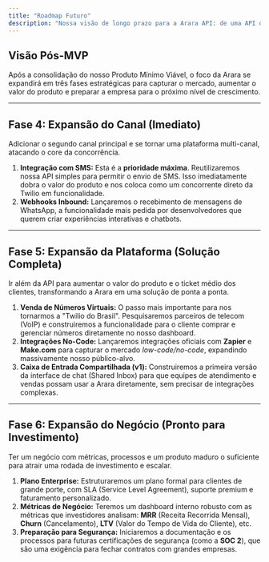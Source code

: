 ```yaml
---
title: "Roadmap Futuro"
description: "Nossa visão de longo prazo para a Arara API: de uma API de WhatsApp para uma plataforma de comunicação completa."
---
```


## Visão Pós-MVP

Após a consolidação do nosso Produto Mínimo Viável, o foco da Arara se expandirá em três fases estratégicas para capturar o mercado, aumentar o valor do produto e preparar a empresa para o próximo nível de crescimento.

---

## Fase 4: Expansão do Canal (Imediato)

<Card title="Objetivo da Fase 4: Expansão do Canal" icon="arrow-right-from-bracket">
  Adicionar o segundo canal principal e se tornar uma plataforma multi-canal, atacando o core da concorrência.
</Card>

1. **Integração com SMS:** Esta é a **prioridade máxima**. Reutilizaremos nossa API simples para permitir o envio de SMS. Isso imediatamente dobra o valor do produto e nos coloca como um concorrente direto da Twilio em funcionalidade.
2. **Webhooks Inbound:** Lançaremos o recebimento de mensagens de WhatsApp, a funcionalidade mais pedida por desenvolvedores que querem criar experiências interativas e chatbots.

---

## Fase 5: Expansão da Plataforma (Solução Completa)

<Card title="Objetivo da Fase 5: Expansão da Plataforma" icon="boxes-stacked">
  Ir além da API para aumentar o valor do produto e o ticket médio dos clientes, transformando a Arara em uma solução de ponta a ponta.
</Card>

1. **Venda de Números Virtuais:** O passo mais importante para nos tornarmos a "Twilio do Brasil". Pesquisaremos parceiros de telecom (VoIP) e construiremos a funcionalidade para o cliente comprar e gerenciar números diretamente no nosso dashboard.
2. **Integrações No-Code:** Lançaremos integrações oficiais com **Zapier** e **Make.com** para capturar o mercado _low-code/no-code_, expandindo massivamente nosso público-alvo.
3. **Caixa de Entrada Compartilhada (v1):** Construiremos a primeira versão da interface de chat (Shared Inbox) para que equipes de atendimento e vendas possam usar a Arara diretamente, sem precisar de integrações complexas.

---

## Fase 6: Expansão do Negócio (Pronto para Investimento)

<Card title="Objetivo da Fase 6: Expansão do Negócio" icon="hand-holding-dollar">
  Ter um negócio com métricas, processos e um produto maduro o suficiente para atrair uma rodada de investimento e escalar.
</Card>

1. **Plano Enterprise:** Estruturaremos um plano formal para clientes de grande porte, com SLA (Service Level Agreement), suporte premium e faturamento personalizado.
2. **Métricas de Negócio:** Teremos um dashboard interno robusto com as métricas que investidores analisam: **MRR** (Receita Recorrida Mensal), **Churn** (Cancelamento), **LTV** (Valor do Tempo de Vida do Cliente), etc.
3. **Preparação para Segurança:** Iniciaremos a documentação e os processos para futuras certificações de segurança (como a **SOC 2**), que são uma exigência para fechar contratos com grandes empresas.